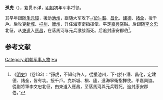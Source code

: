 '''孫虎'''（{{bd|?||?||}}），籍贯不详，[[明朝|明朝]]初年军事将领。

其早年跟随[[朱元璋|朱元璋]]，援助[[池州|池州]]，跟随大军攻下[[於潛|-{於}-潛]]、[[昌化|昌化]]、[[建德|建德]]、[[諸全|諸全]]，授千戶。后攻克[[新登縣|新城]]、[[桐州|桐州]]、[[廬州|廬州]]，升任海寧衛指揮使。平定[[嘉興|嘉興]]盗贼。后跟随[[李文忠|李文忠]]北征，从[[東道|東道]]入[[應昌|應昌]]，在落馬河与元兵激战而死。后追封康安郡伯<ref>《[[明史|明史]]》（卷133）：“孫虎，不知何許人。從援池州，下-{於}-潛、昌化，定建德、諸全，皆有功。授千戶。克新城、桐、廬，進海寧衛指揮使。平嘉興盜。從副將軍李文忠北征，由東道入應昌，至落馬河與元兵戰死。追封康安郡伯。”</ref>。

==参考文献==
{{wikisource|明史/卷133}}
<div class="references-small">
<references></references>
</div>

{{明朝人物小作品}}
[[Category:明朝军事人物|Category:明朝军事人物]]
[[Category:孫姓|Hu]]